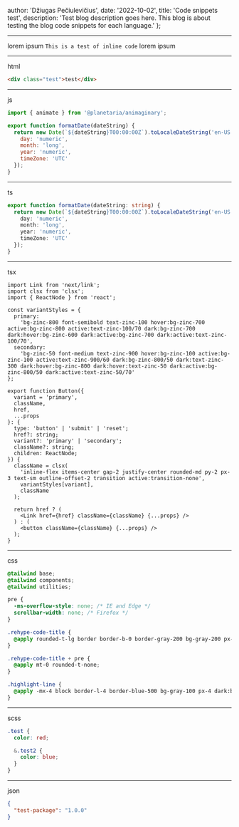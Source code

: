 
  author: 'Džiugas Pečiulevičius',
  date: '2022-10-02',
  title: 'Code snippets test',
  description:
    'Test blog description goes here. This blog is about testing the blog code snippets for each language.'
};


---

lorem ipsum `This is a test of inline code` lorem ipsum

---

html

```html
<div class="test">test</div>
```

---

js

```js
import { animate } from '@planetaria/animaginary';

export function formatDate(dateString) {
  return new Date(`${dateString}T00:00:00Z`).toLocaleDateString('en-US', {
    day: 'numeric',
    month: 'long',
    year: 'numeric',
    timeZone: 'UTC'
  });
}
```

---

ts

```ts
export function formatDate(dateString: string) {
  return new Date(`${dateString}T00:00:00Z`).toLocaleDateString('en-US', {
    day: 'numeric',
    month: 'long',
    year: 'numeric',
    timeZone: 'UTC'
  });
}
```

---

tsx

```tsx
import Link from 'next/link';
import clsx from 'clsx';
import { ReactNode } from 'react';

const variantStyles = {
  primary:
    'bg-zinc-800 font-semibold text-zinc-100 hover:bg-zinc-700 active:bg-zinc-800 active:text-zinc-100/70 dark:bg-zinc-700 dark:hover:bg-zinc-600 dark:active:bg-zinc-700 dark:active:text-zinc-100/70',
  secondary:
    'bg-zinc-50 font-medium text-zinc-900 hover:bg-zinc-100 active:bg-zinc-100 active:text-zinc-900/60 dark:bg-zinc-800/50 dark:text-zinc-300 dark:hover:bg-zinc-800 dark:hover:text-zinc-50 dark:active:bg-zinc-800/50 dark:active:text-zinc-50/70'
};

export function Button({
  variant = 'primary',
  className,
  href,
  ...props
}: {
  type: 'button' | 'submit' | 'reset';
  href?: string;
  variant?: 'primary' | 'secondary';
  className?: string;
  children: ReactNode;
}) {
  className = clsx(
    'inline-flex items-center gap-2 justify-center rounded-md py-2 px-3 text-sm outline-offset-2 transition active:transition-none',
    variantStyles[variant],
    className
  );

  return href ? (
    <Link href={href} className={className} {...props} />
  ) : (
    <button className={className} {...props} />
  );
}
```

---

css

```css
@tailwind base;
@tailwind components;
@tailwind utilities;

pre {
  -ms-overflow-style: none; /* IE and Edge */
  scrollbar-width: none; /* Firefox */
}

.rehype-code-title {
  @apply rounded-t-lg border border-b-0 border-gray-200 bg-gray-200 px-5 py-3 font-mono text-sm font-bold text-gray-800 dark:border-gray-700 dark:bg-gray-800 dark:text-gray-200;
}

.rehype-code-title + pre {
  @apply mt-0 rounded-t-none;
}

.highlight-line {
  @apply -mx-4 block border-l-4 border-blue-500 bg-gray-100 px-4 dark:bg-gray-800;
}
```

---

scss

```scss
.test {
  color: red;

  &.test2 {
    color: blue;
  }
}
```

---

json

```json
{
  "test-package": "1.0.0"
}
```
